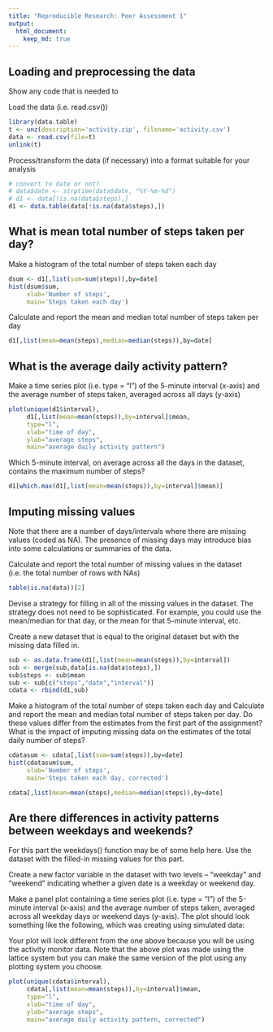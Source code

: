 ```yaml
---
title: "Reproducible Research: Peer Assessment 1"
output: 
  html_document:
    keep_md: true
---
```



## Loading and preprocessing the data


Show any code that is needed to

Load the data (i.e. read.csv())
```r
library(data.table)
t <- unz(description='activity.zip', filename='activity.csv')
data <- read.csv(file=t)
unlink(t)
```

Process/transform the data (if necessary) into a format suitable for your analysis
```r
# convert to date or not?
# data$date <- strptime(data$date, "%Y-%m-%d")
# d1 <- data[!is.na(data$steps),]
d1 <- data.table(data[!is.na(data$steps),])
```


## What is mean total number of steps taken per day?


Make a histogram of the total number of steps taken each day
```r
dsum <- d1[,list(sum=sum(steps)),by=date]
hist(dsum$sum,
     xlab='Number of steps',
     main='Steps taken each day')
```

Calculate and report the mean and median total number of steps taken per day
```r
d1[,list(mean=mean(steps),median=median(steps)),by=date]
```


## What is the average daily activity pattern?


Make a time series plot (i.e. type = "l") of the 5-minute interval (x-axis) and the average number of steps taken, averaged across all days (y-axis)
```r
plot(unique(d1$interval),
     d1[,list(mean=mean(steps)),by=interval]$mean,
     type="l",
     xlab="time of day",
     ylab="average steps",
     main="average daily activity pattern")
```

Which 5-minute interval, on average across all the days in the dataset, contains the maximum number of steps?
```r
d1[which.max(d1[,list(mean=mean(steps)),by=interval]$mean)]
```


## Imputing missing values


Note that there are a number of days/intervals where there are missing values (coded as NA). The presence of missing days may introduce bias into some calculations or summaries of the data.

Calculate and report the total number of missing values in the dataset (i.e. the total number of rows with NAs)

```r
table(is.na(data))[2]
```

Devise a strategy for filling in all of the missing values in the dataset. The strategy does not need to be sophisticated. For example, you could use the mean/median for that day, or the mean for that 5-minute interval, etc.

Create a new dataset that is equal to the original dataset but with the missing data filled in.

```r
sub <- as.data.frame(d1[,list(mean=mean(steps)),by=interval])
sub <- merge(sub,data[is.na(data$steps),])
sub$steps <- sub$mean
sub <- sub[c("steps","date","interval")]
cdata <- rbind(d1,sub)
```

Make a histogram of the total number of steps taken each day and Calculate and report the mean and median total number of steps taken per day. Do these values differ from the estimates from the first part of the assignment? What is the impact of imputing missing data on the estimates of the total daily number of steps?

```r
cdatasum <- cdata[,list(sum=sum(steps)),by=date]
hist(cdatasum$sum,
     xlab='Number of steps',
     main='Steps taken each day, corrected')

cdata[,list(mean=mean(steps),median=median(steps)),by=date]
```


## Are there differences in activity patterns between weekdays and weekends?


For this part the weekdays() function may be of some help here. Use the dataset with the filled-in missing values for this part.

Create a new factor variable in the dataset with two levels – “weekday” and “weekend” indicating whether a given date is a weekday or weekend day.

Make a panel plot containing a time series plot (i.e. type = "l") of the 5-minute interval (x-axis) and the average number of steps taken, averaged across all weekday days or weekend days (y-axis). The plot should look something like the following, which was creating using simulated data:

Your plot will look different from the one above because you will be using the activity monitor data. Note that the above plot was made using the lattice system but you can make the same version of the plot using any plotting system you choose.

```r
plot(unique(cdata$interval),
     cdata[,list(mean=mean(steps)),by=interval]$mean,
     type="l",
     xlab="time of day",
     ylab="average steps",
     main="average daily activity pattern, corrected")
```
